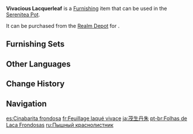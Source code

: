 {{Furnishing Infobox
|id             = 372422
|image          = Item Vivacious Lacquerleaf.png
|category       = Landform
|subcategory    = Large Shrub
|quality        = 2
|adeptal_energy = 10
|load           = 50
|reduced_load   = 50
|description    = A tall and upright plant with luxurious leaves and branches, almost as if it were filled with the spirit of the earth itself. Its crimson-dyed leaves have earned it the nickname of "Lacquerleaf."
|source1        = [[Realm Depot]]
}}
'''Vivacious Lacquerleaf''' is a [[Furnishing]] item that can be used in the [[Serenitea Pot]].

It can be purchased from the [[Realm Depot]] for {{Item|Realm Currency|30|x=40}}.

==Furnishing Sets==
{{Craft Usage|type=Furnishing Set}}

==Other Languages==
{{Other Languages
|en      = Vivacious Lacquerleaf
|zhs     = 郁生彤丹
|zhs_rm  = Yù Shēng Tóng Dān
|zht     = 鬱生彤丹
|zht_rm  = Yù Shēng Tóng Dān
|zh_tl   = 
|ja      = 茂生丹朱
|ja_rm   = Mosei Tanshu{{Assumed}}
|ja_tl   = Vivacious Cinnabar
|ko      = 울창한 동단
|ko_tl   = Dense Red Peony
|es      = Cinabarita frondosa
|es_tl   = Leafy Little Cinnabar
|fr      = Feuillage laqué vivace
|fr_tl   = Vivacious Lacquered Foliage
|ru      = Пышный краснолистник
|ru_tl   = Luxuriant Redleaf
|th      = กอไม้สีเพลิงที่ปลิดปลิว
|th_rm   = 
|th_tl   = 
|vi      = Đồng Đan Non
|vi_tl   = 
|de      = Lebhafte Feuerblätter
|de_tl   = Vivacious Fire Leaves
|id      = Lacquerleaf Berserakan
|id_tl   = Scattered Lacquerleaf
|pt      = Folhas de Laca Frondosas
|pt_tl   = 
|tr      = Capcanlı Kızıl Yaprak
|tr_tl   = 
|it      = Albero laccato vivace
|it_tl   = 
}}

==Change History==
{{Change History|1.5}}

==Navigation==
{{Furnishing Navbox|exterior}}

[[es:Cinabarita frondosa]]
[[fr:Feuillage laqué vivace]]
[[ja:茂生丹朱]]
[[pt-br:Folhas de Laca Frondosas]]
[[ru:Пышный краснолистник]]